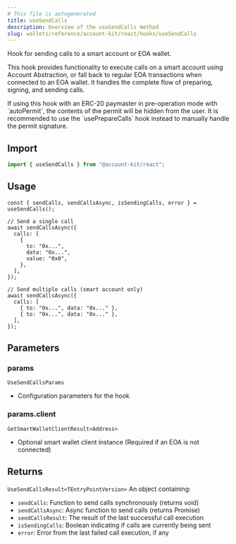 ```yaml
---
# This file is autogenerated
title: useSendCalls
description: Overview of the useSendCalls method
slug: wallets/reference/account-kit/react/hooks/useSendCalls
---
```


Hook for sending calls to a smart account or EOA wallet.

This hook provides functionality to execute calls on a smart account using Account Abstraction,
or fall back to regular EOA transactions when connected to an EOA wallet. It handles the complete
flow of preparing, signing, and sending calls.

<Note>
  If using this hook with an ERC-20 paymaster in pre-operation mode with
  `autoPermit`, the contents of the permit will be hidden from the user. It is
  recommended to use the `usePrepareCalls` hook instead to manually handle the
  permit signature.
</Note>

## Import

```ts
import { useSendCalls } from "@account-kit/react";
```

## Usage

```tsx
const { sendCalls, sendCallsAsync, isSendingCalls, error } = useSendCalls();

// Send a single call
await sendCallsAsync({
  calls: [
    {
      to: "0x...",
      data: "0x...",
      value: "0x0",
    },
  ],
});

// Send multiple calls (smart account only)
await sendCallsAsync({
  calls: [
    { to: "0x...", data: "0x..." },
    { to: "0x...", data: "0x..." },
  ],
});
```

## Parameters

### params

`UseSendCallsParams`

- Configuration parameters for the hook

### params.client

`GetSmartWalletClientResult<Address>`

- Optional smart wallet client instance (Required if an EOA is not connected)

## Returns

`UseSendCallsResult<TEntryPointVersion>`
An object containing:

- `sendCalls`: Function to send calls synchronously (returns void)
- `sendCallsAsync`: Async function to send calls (returns Promise)
- `sendCallsResult`: The result of the last successful call execution
- `isSendingCalls`: Boolean indicating if calls are currently being sent
- `error`: Error from the last failed call execution, if any
